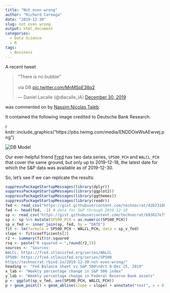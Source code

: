 ```yaml
---
title: "Not even wrong"
author: "Richard Careaga"
date: "2019-12-30"
slug: not even wrong
output: html_document
categories:
  - Data Science
  - R
tags:
  - Business
---
```


A recent tweet

<blockquote class="twitter-tweet" data-lang="en"><p lang="en" dir="ltr">&quot;There is no bubble&quot;<br><br>via DB <a href="https://t.co/MnMSpE38q2">pic.twitter.com/MnMSpE38q2</a></p>&mdash; Daniel Lacalle (@dlacalle_IA) <a href="https://twitter.com/dlacalle_IA/status/1211682959994081280?ref_src=twsrc%5Etfw">December 30, 2019</a></blockquote>
<script async src="https://platform.twitter.com/widgets.js" charset="utf-8"></script>

was commented on by [Nassim Nicolas Taleb](https://twitter.com/nntaleb/status/1211686845119115266).

It contained the following image credited to Deutsche Bank Research.

r knitr::include_graphics("https://pbs.twimg.com/media/ENDDOieWsAEwvej.png")

 <img src="https://pbs.twimg.com/media/ENDDOieWsAEwvej.png" alt="DB Model">

Our ever-helpful friend [Fred](https://fred.stlouisfed.org/) has two data series, `SP500_PCH` and `WALCL_PCH` that cover the same ground, but only up to 2019-12-18, the latest date for which the S&P data was available as of 2019-12-30. 

So, let's see if we can replicate the results:

```r
suppressPackageStartupMessages(library(dplyr))
suppressPackageStartupMessages(library(ggplot2))
suppressPackageStartupMessages(library(ggthemes)) 
suppressPackageStartupMessages(library(readr)) 
fed <- read_csv("https://gist.githubusercontent.com/technocrat/d2b231087f35ce987981c98ed5c90042/raw/f266d593bd33c72bcc8f1cb8c0c6415dd6e15fbb/WALCL.csv")
fed <- head(fed, -1) # data for S&P through 2019-12-18 
sp <- read_csv("https://gist.githubusercontent.com/technocrat/b93617e7574ff88ddeeb815af529b38c/raw/6d55d1de4efd5ff502b6ab64e8eb1877175a76ac/SP500_PCH.csv")
sp <- sp %>% mutate(SP500_PCH = as.numeric(SP500_PCH))
sp_v_fed <- inner_join(sp, fed, by = "DATE")
fit <- lm(formula = SP500_PCH ~ WALCL_PCH, data = sp_v_fed)
slope <- fit$coefficients[2]
r2 <- summary(fit)$r.squared
rsq <- paste("R squared = ",round(r2,5))
sources <- "Sources:
WALCL: https://fred.stlouisfed.org/series/WALCL
SP500: https://fred.stlouisfed.org/series/SP500
https//technocrat.rbind.io/2019-12-30-not-even-wrong/" 
heading <- "Fed Balance Sheet vs S&P 500\nOct 9-Dec 25, 2019"
x_lab <- "Weekly percentage change in S&P 500 index"
y_lab <- "Weekly percentage change in Federal Reserve Bank assets"
p <- ggplot(sp_v_fed, aes(SP500_PCH, WALCL_PCH))
p + geom_point() + geom_abline(slope = slope) + annotate("text", x = 0.15, y = -0.25, label = sources, hjust = 0) + annotate("text", x = -0.25, y = -0.2, label = rsq) + xlab(x_lab) + ylab(y_lab) + theme_wsj() + ggtitle(heading)
```




